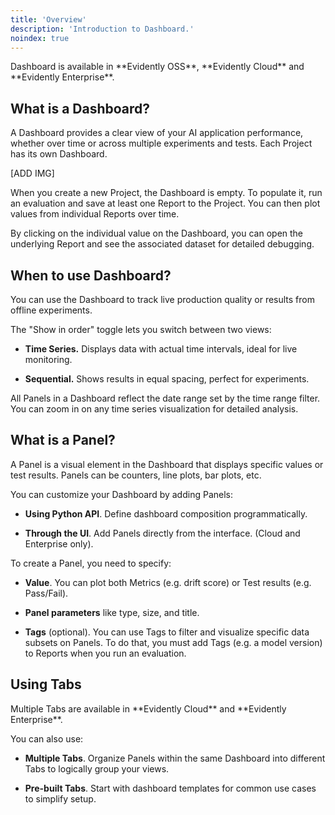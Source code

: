 ```yaml
---
title: 'Overview'
description: 'Introduction to Dashboard.'
noindex: true
---
```


<Check>
  Dashboard is available in **Evidently OSS**, **Evidently Cloud** and **Evidently Enterprise**.
</Check>

## What is a Dashboard?

A Dashboard provides a clear view of your AI application performance, whether over time or across multiple experiments and tests. Each Project has its own Dashboard.

\[ADD IMG]

When you create a new Project, the Dashboard is empty. To populate it, run an evaluation and save at least one Report to the Project. You can then plot values from individual Reports over time.&#x20;

By clicking on the individual value on the Dashboard, you can open the underlying Report and see the associated dataset for detailed debugging.

## When to use Dashboard?

You can use the Dashboard to track live production quality or results from offline experiments.

The "Show in order" toggle lets you switch between two views:

* **Time Series.** Displays data with actual time intervals, ideal for live monitoring.

* **Sequential.** Shows results in equal spacing, perfect for experiments.

All Panels in a Dashboard reflect the date range set by the time range filter. You can zoom in on any time series visualization for detailed analysis.&#x20;

## What is a Panel?

A Panel is a visual element in the Dashboard that displays specific values or test results. Panels can be counters, line plots, bar plots, etc.

You can customize your Dashboard by adding Panels:

* **Using Python API**. Define dashboard composition programmatically.

* **Through the UI**. Add Panels directly from the interface. (Cloud and Enterprise only).

To create a Panel, you need to specify:

* **Value**. You can plot both Metrics (e.g. drift score) or Test results (e.g. Pass/Fail).

* **Panel parameters** like type, size, and title.

* **Tags** (optional). You can use Tags to filter and visualize specific data subsets on Panels. To do that, you must add Tags (e.g. a model version) to Reports when you run an evaluation.

## Using Tabs

<Check>
  Multiple Tabs are available in **Evidently Cloud** and **Evidently Enterprise**.
</Check>

You can also use:

* **Multiple Tabs**. Organize Panels within the same Dashboard into different Tabs to logically group your views.

* **Pre-built Tabs**. Start with dashboard templates for common use cases to simplify setup.